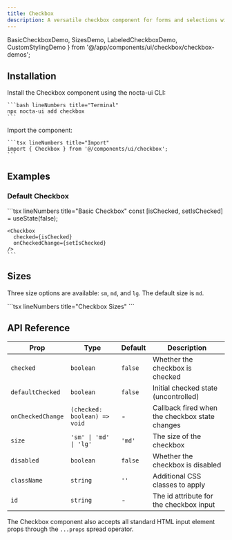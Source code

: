 ```yaml
---
title: Checkbox
description: A versatile checkbox component for forms and selections with multiple variants, sizes and dark mode support
---
```


  BasicCheckboxDemo,
  SizesDemo,
  LabeledCheckboxDemo,
  CustomStylingDemo
} from '@/app/components/ui/checkbox/checkbox-demos';

## Installation

<Steps>
  <Step>
    Install the Checkbox component using the nocta-ui CLI:

    ```bash lineNumbers title="Terminal"
    npx nocta-ui add checkbox
    ```
  </Step>
  <Step>
    Import the component:

    ```tsx lineNumbers title="Import"
    import { Checkbox } from '@/components/ui/checkbox';
    ```
  </Step>
</Steps>

## Examples

### Default Checkbox

<DocsTabs defaultValue="preview">
  <DocsTab value="preview" lineNumbers title="Preview">
    <div className="my-6">
      <BasicCheckboxDemo />
    </div>
  </DocsTab>
  <DocsTab value="code" lineNumbers title="Code">
    ```tsx lineNumbers title="Basic Checkbox"
    const [isChecked, setIsChecked] = useState(false);

    <Checkbox
      checked={isChecked}
      onCheckedChange={setIsChecked}
    />
    ```
  </DocsTab>
</DocsTabs>

## Sizes

Three size options are available: `sm`, `md`, and `lg`. The default size is `md`.

<DocsTabs defaultValue="preview">
  <DocsTab value="preview" lineNumbers title="Preview">
    <div className="my-6">
      <SizesDemo />
    </div>
  </DocsTab>
  <DocsTab value="code" lineNumbers title="Code">
    ```tsx lineNumbers title="Checkbox Sizes"
    <Checkbox size="sm" checked={true} />
    <Checkbox size="md" checked={true} />
    <Checkbox size="lg" checked={true} />
    ```
  </DocsTab>
</DocsTabs>

## API Reference

| Prop | Type | Default | Description |
|------|------|---------|-------------|
| `checked` | `boolean` | `false` | Whether the checkbox is checked |
| `defaultChecked` | `boolean` | `false` | Initial checked state (uncontrolled) |
| `onCheckedChange` | `(checked: boolean) => void` | - | Callback fired when the checkbox state changes |
| `size` | `'sm' \| 'md' \| 'lg'` | `'md'` | The size of the checkbox |
| `disabled` | `boolean` | `false` | Whether the checkbox is disabled |
| `className` | `string` | `''` | Additional CSS classes to apply |
| `id` | `string` | - | The id attribute for the checkbox input |

The Checkbox component also accepts all standard HTML input element props through the `...props` spread operator.

